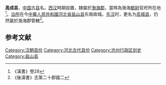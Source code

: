 '''高成县'''，[[中国|中国]]古[[县|县]]名。[[西汉|西汉]]時期設置，隸屬於[[渤海郡|渤海郡]]，當時為渤海[[都尉|都尉]]官府所在地<ref>《漢書》卷28</ref>。[[治所|治所]]在今[[中華人民共和國|中華人民共和國]][[河北省|河北省]][[盐山县|盐山县]]东南故城。[[东汉|东汉]]时，更名为[[高城县_(东汉)|高城县]]，仍然屬於渤海郡管轄<ref>《後漢書》志第二十郡國二</ref>。

==参考文献==
{{reflist}}

{{汉朝行政区划小作品}}
[[Category:汉朝县份|Category:汉朝县份]]
[[Category:河北古代县份|Category:河北古代县份]]
[[Category:沧州行政区划史|Category:沧州行政区划史]]
[[Category:盐山县|Category:盐山县]]
